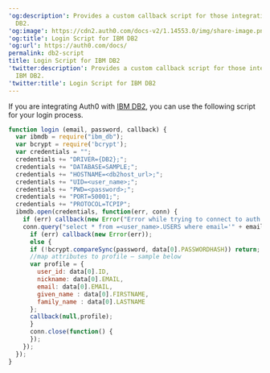 ---
'og:description': Provides a custom callback script for those integrating with IBM
  DB2.
'og:image': https://cdn2.auth0.com/docs-v2/1.14553.0/img/share-image.png
'og:title': Login Script for IBM DB2
'og:url': https://auth0.com/docs/
permalink: db2-script
title: Login Script for IBM DB2
'twitter:description': Provides a custom callback script for those integrating with
  IBM DB2.
'twitter:title': Login Script for IBM DB2
---
If you are integrating Auth0 with [IBM DB2](https://www.ibm.com/analytics/us/en/technology/db2), you can use the following script for your login process.

```javascript lines expandable
function login (email, password, callback) {
  var ibmdb = require("ibm_db");
  var bcrypt = require('bcrypt');
  var credentials = "";
  credentials += "DRIVER={DB2};";
  credentials += "DATABASE=SAMPLE;";
  credentials += "HOSTNAME=<db2host_url>;";
  credentials += "UID=<user_name>;";
  credentials += "PWD=<password>;";
  credentials += "PORT=50001;";
  credentials += "PROTOCOL=TCPIP";
  ibmdb.open(credentials, function(err, conn) {
    if (err) callback(new Error("Error while trying to connect to auth source"));
    conn.query("select * from =<user_name>.USERS where email='" + email + "'", function(err, data) {
      if (err) callback(new Error(err));
      else {
      if (!bcrypt.compareSync(password, data[0].PASSWORDHASH)) return;
      //map attributes to profile – sample below
      var profile = {
        user_id: data[0].ID,
        nickname: data[0].EMAIL,
        email: data[0].EMAIL,
        given_name : data[0].FIRSTNAME,
        family_name : data[0].LASTNAME
      };
      callback(null,profile);
      }
      conn.close(function() {
      });
    });
  });
}
```




